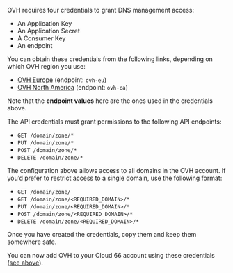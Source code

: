 OVH requires four credentials to grant DNS management access:

- An Application Key
- An Application Secret
- A Consumer Key
- An endpoint

You can obtain these credentials from the following links, depending on which OVH region you use: 

- [OVH Europe](https://eu.api.ovh.com/createToken/) (endpoint: `ovh-eu`)
- [OVH North America](https://ca.api.ovh.com/createToken/) (endpoint: `ovh-ca`)

Note that the **endpoint values** here are the ones used in the credentials above. 

The API credentials must grant permissions to the following API endpoints:

- `GET /domain/zone/*`
- `PUT /domain/zone/*`
- `POST /domain/zone/*`
- `DELETE /domain/zone/*`

The configuration above allows access to all domains in the OVH account. If you’d prefer to restrict access to a single domain, use the following format:

- `GET /domain/zone/`
- `GET /domain/zone/<REQUIRED_DOMAIN>/*`
- `PUT /domain/zone/<REQUIRED_DOMAIN>/*`
- `POST /domain/zone/<REQUIRED_DOMAIN>/*`
- `DELETE /domain/zone/<REQUIRED_DOMAIN>/*`

Once you have created the credentials, copy them and keep them somewhere safe.

You can now add OVH to your Cloud 66 account using these credentials ([see above](#set-up-a-dns-provider)).
